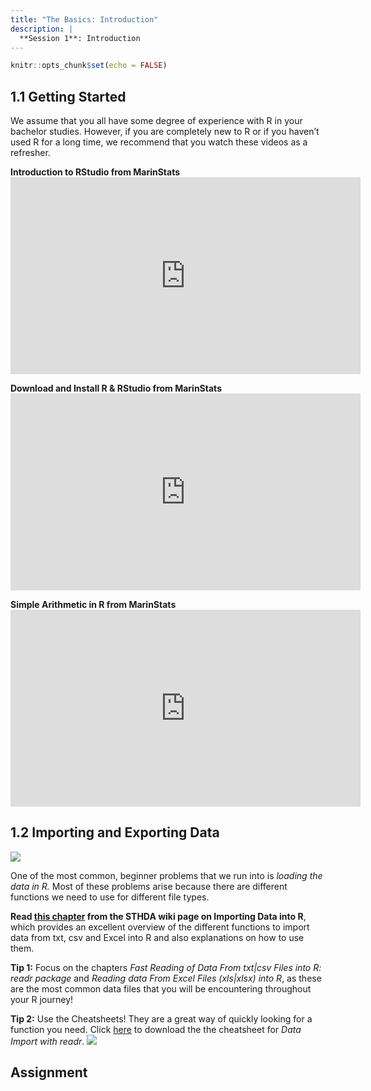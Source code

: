 ```yaml
---
title: "The Basics: Introduction"
description: |
  **Session 1**: Introduction
---
```


```r
knitr::opts_chunk$set(echo = FALSE)
```

## 1.1 Getting Started

We assume that you all have some degree of experience with R in your bachelor studies. However, if you are completely new to R or if you haven't used R for a long time, we recommend that you watch these videos as a refresher. 

**Introduction to RStudio from MarinStats**
<iframe width="560" height="315" src="https://www.youtube.com/embed/riONFzJdXcs" title="YouTube video player" frameborder="0" allow="accelerometer; autoplay; clipboard-write; encrypted-media; gyroscope; picture-in-picture" allowfullscreen></iframe>

**Download and Install R & RStudio from MarinStats**
<iframe width="560" height="315" src="https://www.youtube.com/embed/cX532N_XLIs" title="YouTube video player" frameborder="0" allow="accelerometer; autoplay; clipboard-write; encrypted-media; gyroscope; picture-in-picture" allowfullscreen></iframe>

**Simple Arithmetic in R from MarinStats**
<iframe width="560" height="315" src="https://www.youtube.com/embed/UYclmg1_KLk" title="YouTube video player" frameborder="0" allow="accelerometer; autoplay; clipboard-write; encrypted-media; gyroscope; picture-in-picture" allowfullscreen></iframe>


## 1.2 Importing and Exporting Data
[![](resources/session1/importing_data.png)](http://www.sthda.com/english/wiki/importing-data-into-r)

One of the most common, beginner problems that we run into is *loading the data in R.* Most of these problems arise because there are different functions we need to use for different file types.  
 
**Read [this chapter](http://www.sthda.com/english/wiki/importing-data-into-r) from the STHDA wiki page on Importing Data into R**, which provides an excellent overview of the different functions to import data from txt, csv and Excel into R and also explanations on how to use them. 

**Tip 1:** Focus on the chapters *Fast Reading of Data From txt|csv Files into R: readr package* and *Reading data From Excel Files (xls|xlsx) into R*, as these are the most common data files that you will be encountering throughout your R journey!

**Tip 2:** Use the Cheatsheets! They are a great way of quickly looking for a function you need. Click [here](resources/session1/data-import.pdf) to download the the cheatsheet for *Data Import with readr*.
![](resources/session1/R_data-import-1.jpg)


## Assignment


